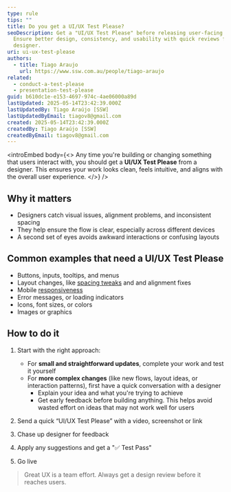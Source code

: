 ```yaml
---
type: rule
tips: ""
title: Do you get a UI/UX Test Please?
seoDescription: Get a "UI/UX Test Please" before releasing user-facing work.
  Ensure better design, consistency, and usability with quick reviews from a
  designer.
uri: ui-ux-test-please
authors:
  - title: Tiago Araujo
    url: https://www.ssw.com.au/people/tiago-araujo
related:
  - conduct-a-test-please
  - presentation-test-please
guid: b610dc1e-e153-4697-974c-4ae06000a89d
lastUpdated: 2025-05-14T23:42:39.000Z
lastUpdatedBy: Tiago Araújo [SSW]
lastUpdatedByEmail: tiagov8@gmail.com
created: 2025-05-14T23:42:39.000Z
createdBy: Tiago Araújo [SSW]
createdByEmail: tiagov8@gmail.com
---
```

<introEmbed
  body={<>
Any time you're building or changing something that users interact with, you should get a **UI/UX Test Please** from a designer. This ensures your work looks clean, feels intuitive, and aligns with the overall user experience.
  </>}
/>
## Why it matters

- Designers catch visual issues, alignment problems, and inconsistent spacing
- They help ensure the flow is clear, especially across different devices
- A second set of eyes avoids awkward interactions or confusing layouts

## Common examples that need a UI/UX Test Please
- Buttons, inputs, tooltips, and menus
- Layout changes, like [spacing tweaks](/format-new-lines) and and alignment fixes
- Mobile [responsiveness](/responsive-design)
- Error messages, or loading indicators
- Icons, font sizes, or colors
- Images or graphics

## How to do it

1. Start with the right approach:
   - For **small and straightforward updates**, complete your work and test it yourself
   - For **more complex changes** (like new flows, layout ideas, or interaction patterns), first have a quick conversation with a designer
     - Explain your idea and what you're trying to achieve
     - Get early feedback before building anything. This helps avoid wasted effort on ideas that may not work well for users

2. Send a quick “UI/UX Test Please” with a video, screenshot or link
3. Chase up designer for feedback
4. Apply any suggestions and get a "✅ Test Pass"
5. Go live

> Great UX is a team effort. Always get a design review before it reaches users.

